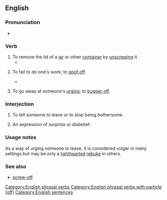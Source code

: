 {{also|screw-off}}
==English==

===Pronunciation===
* {{audio|en|En-au-screw off.ogg|Audio (AU)}}

===Verb===
{{en-verb|*}}

# To remove the lid of a [[jar]] or other [[container]] by [[unscrewing]] it.
#* {{quote-book
|en
|year=2004
|author=Cathy Myata
|title=Speaking rules!: Games and activities for creating effective speakers, presenters and storytellers
|page=52
|passage=Hold it in two hands and '''screw off''' the lid. Set the lid down. Inside are pickled onions.}}
# {{lb|en|idiomatic|colloquial}} To fail to do one's work; to [[goof off]].
#* {{quote-book
|en
|year=1878
|author=Robert White Stevens
|title=On the stowage of ships and their cargoes: with information regarding freights, charter parties, &c., &c.
|page=798
|passage=On account of the high rate of wages at Sydney, stevedores will not "'''screw off'''" now so willingly as they did formerly.}}
# {{lb|en|idiomatic|colloquial}} To go away at someone's [[urging]]; to [[bugger off]].

===Interjection===
{{en-interj}}

# {{lb|en|idiomatic|vulgar|dismissal}} To tell someone to leave or to stop being bothersome.
#: {{ux|en|I said no. Now '''screw off!''' }}
# {{lb|en|idiomatic|possibly|vulgar}} An expression of surprise or disbelief.
#: {{ux|en|"We just won a new car!" "'''Screw off'''! You're joking, right?"}}

===Usage notes===
As a way of urging someone to leave, it is considered vulgar in many settings but may be only a [[lighthearted]] [[rebuke]] in others.

===See also===
* [[screw-off]]

[[Category:English phrasal verbs]]
[[Category:English phrasal verbs with particle (off)]]
[[Category:English sentences]]